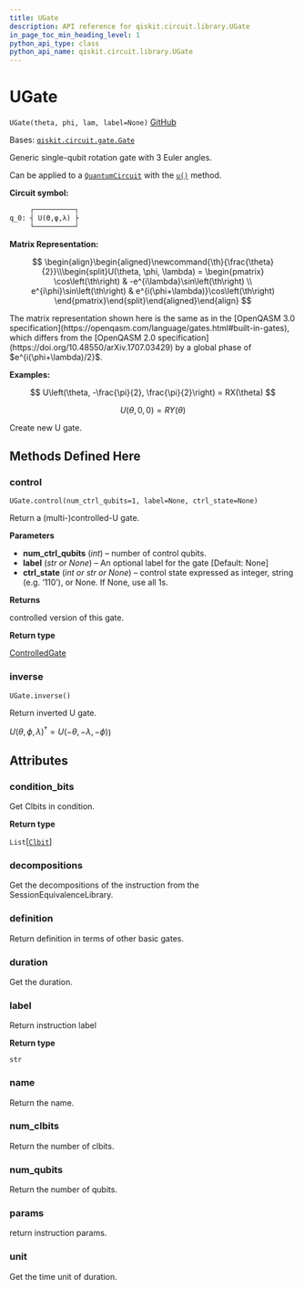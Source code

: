 ```yaml
---
title: UGate
description: API reference for qiskit.circuit.library.UGate
in_page_toc_min_heading_level: 1
python_api_type: class
python_api_name: qiskit.circuit.library.UGate
---
```


# UGate

<span id="qiskit.circuit.library.UGate" />

`UGate(theta, phi, lam, label=None)` [GitHub](https://github.com/qiskit/qiskit/tree/stable/0.22/qiskit/circuit/library/standard_gates/u.py "view source code")

Bases: [`qiskit.circuit.gate.Gate`](qiskit.circuit.Gate "qiskit.circuit.gate.Gate")

Generic single-qubit rotation gate with 3 Euler angles.

Can be applied to a [`QuantumCircuit`](qiskit.circuit.QuantumCircuit "qiskit.circuit.QuantumCircuit") with the [`u()`](qiskit.circuit.QuantumCircuit#u "qiskit.circuit.QuantumCircuit.u") method.

**Circuit symbol:**

```python
     ┌──────────┐
q_0: ┤ U(ϴ,φ,λ) ├
     └──────────┘
```

**Matrix Representation:**

$$
 \begin{align}\begin{aligned}\newcommand{\th}{\frac{\theta}{2}}\\\begin{split}U(\theta, \phi, \lambda) =
    \begin{pmatrix}
        \cos\left(\th\right)          & -e^{i\lambda}\sin\left(\th\right) \\
        e^{i\phi}\sin\left(\th\right) & e^{i(\phi+\lambda)}\cos\left(\th\right)
    \end{pmatrix}\end{split}\end{aligned}\end{align} 
$$

<Admonition title="Note" type="note">
  The matrix representation shown here is the same as in the [OpenQASM 3.0 specification](https://openqasm.com/language/gates.html#built-in-gates), which differs from the [OpenQASM 2.0 specification](https://doi.org/10.48550/arXiv.1707.03429) by a global phase of $e^{i(\phi+\lambda)/2}$.
</Admonition>

**Examples:**

$$
U\left(\theta, -\frac{\pi}{2}, \frac{\pi}{2}\right) = RX(\theta)
$$

$$
U(\theta, 0, 0) = RY(\theta)
$$

Create new U gate.

## Methods Defined Here

### control

<span id="qiskit.circuit.library.UGate.control" />

`UGate.control(num_ctrl_qubits=1, label=None, ctrl_state=None)`

Return a (multi-)controlled-U gate.

**Parameters**

*   **num\_ctrl\_qubits** (*int*) – number of control qubits.
*   **label** (*str or None*) – An optional label for the gate \[Default: None]
*   **ctrl\_state** (*int or str or None*) – control state expressed as integer, string (e.g. ‘110’), or None. If None, use all 1s.

**Returns**

controlled version of this gate.

**Return type**

[ControlledGate](qiskit.circuit.ControlledGate "qiskit.circuit.ControlledGate")

### inverse

<span id="qiskit.circuit.library.UGate.inverse" />

`UGate.inverse()`

Return inverted U gate.

$U(\theta,\phi,\lambda)^{\dagger} =U(-\theta,-\lambda,-\phi)$)

## Attributes

<span id="qiskit.circuit.library.UGate.condition_bits" />

### condition\_bits

Get Clbits in condition.

**Return type**

`List`\[[`Clbit`](qiskit.circuit.Clbit "qiskit.circuit.classicalregister.Clbit")]

<span id="qiskit.circuit.library.UGate.decompositions" />

### decompositions

Get the decompositions of the instruction from the SessionEquivalenceLibrary.

<span id="qiskit.circuit.library.UGate.definition" />

### definition

Return definition in terms of other basic gates.

<span id="qiskit.circuit.library.UGate.duration" />

### duration

Get the duration.

<span id="qiskit.circuit.library.UGate.label" />

### label

Return instruction label

**Return type**

`str`

<span id="qiskit.circuit.library.UGate.name" />

### name

Return the name.

<span id="qiskit.circuit.library.UGate.num_clbits" />

### num\_clbits

Return the number of clbits.

<span id="qiskit.circuit.library.UGate.num_qubits" />

### num\_qubits

Return the number of qubits.

<span id="qiskit.circuit.library.UGate.params" />

### params

return instruction params.

<span id="qiskit.circuit.library.UGate.unit" />

### unit

Get the time unit of duration.


